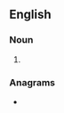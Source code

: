 {{also|centre-boards}}
==English==

===Noun===
{{head|en|noun form}}

# {{plural of|lang=en|centreboard}}

===Anagrams===
* {{anagrams|en|a=abcdeenorrst|center-boards|centerboards}}